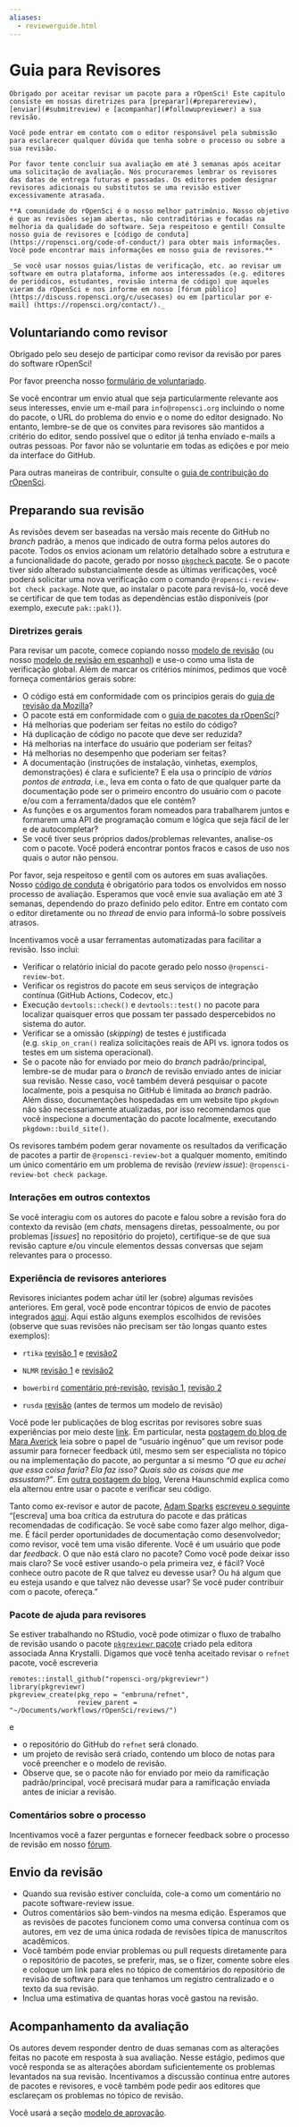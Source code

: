 ```yaml
---
aliases: 
  - reviewerguide.html
---
```


# Guia para Revisores {#reviewerguide}

```block
Obrigado por aceitar revisar um pacote para a rOpenSci! Este capítulo consiste em nossas diretrizes para [preparar](#preparereview), [enviar](#submitreview) e [acompanhar](#followupreviewer) a sua revisão.

Você pode entrar em contato com o editor responsável pela submissão para esclarecer qualquer dúvida que tenha sobre o processo ou sobre a sua revisão.

Por favor tente concluir sua avaliação em até 3 semanas após aceitar uma solicitação de avaliação. Nós procuraremos lembrar os revisores das datas de entrega futuras e passadas. Os editores podem designar revisores adicionais ou substitutos se uma revisão estiver excessivamente atrasada.

**A comunidade do rOpenSci é o nosso melhor patrimônio. Nosso objetivo é que as revisões sejam abertas, não contraditórias e focadas na melhoria da qualidade do software. Seja respeitoso e gentil! Consulte nosso guia de revisores e [código de conduta] (https://ropensci.org/code-of-conduct/) para obter mais informações. Você pode encontrar mais informações em nosso guia de revisores.**

_Se você usar nossos guias/listas de verificação, etc. ao revisar um software em outra plataforma, informe aos interessados (e.g. editores de periódicos, estudantes, revisão interna de código) que aqueles vieram da rOpenSci e nos informe em nosso [fórum público] (https://discuss.ropensci.org/c/usecases) ou em [particular por e-mail] (https://ropensci.org/contact/)._ 
```

## Voluntariando como revisor {#volunteering-as-a-reviewer}

Obrigado pelo seu desejo de participar como revisor da revisão por pares do software rOpenSci!

Por favor preencha nosso [formulário de voluntariado](https://ropensci.org/software-reviewer).

Se você encontrar um envio atual que seja particularmente relevante aos seus interesses, envie um e-mail para `info@ropensci.org` incluindo o nome do pacote, o URL do problema do envio e o nome do editor designado. No entanto, lembre-se de que os convites para revisores são mantidos a critério do editor, sendo possível que o editor já tenha enviado e-mails a outras pessoas. Por favor não se voluntarie em todas as edições e por meio da interface do GitHub.

Para outras maneiras de contribuir, consulte o [guia de contribuição do rOpenSci](https://contributing.ropensci.org/).

## Preparando sua revisão {#preparereview}

As revisões devem ser baseadas na versão mais recente do GitHub no _branch_ padrão, a menos que indicado de outra forma pelos autores do pacote. Todos os envios acionam um relatório detalhado sobre a estrutura e a funcionalidade do pacote, gerado por nosso [`pkgcheck` pacote](https://docs.ropensci.org/pkgcheck/). Se o pacote tiver sido alterado substancialmente desde as últimas verificações, você poderá solicitar uma nova verificação com o comando `@ropensci-review-bot check package`. Note que, ao instalar o pacote para revisá-lo, você deve se certificar de que tem todas as dependências estão disponíveis (por exemplo, execute `pak::pak()`).

### Diretrizes gerais {#general-guidelines}

Para revisar um pacote, comece copiando nosso [modelo de revisão](#reviewtemplate) (ou nosso [modelo de revisão em espanhol](#reviewtemplatees)) e use-o como uma lista de verificação global. Além de marcar os critérios mínimos, pedimos que você forneça comentários gerais sobre:

- O código está em conformidade com os princípios gerais do [guia de revisão da Mozilla](https://mozillascience.github.io/codeReview/review.html)?
- O pacote está em conformidade com o [guia de pacotes da rOpenSci](#building)?
- Há melhorias que poderiam ser feitas no estilo do código?
- Há duplicação de código no pacote que deve ser reduzida?
- Há melhorias na interface do usuário que poderiam ser feitas?
- Há melhorias no desempenho que poderiam ser feitas?
- A documentação (instruções de instalação, vinhetas,  exemplos, demonstrações) é clara e suficiente? E ela usa o princípio de *vários pontos de entrada*, i.e., leva em conta o fato de que qualquer parte da documentação pode ser o primeiro encontro do usuário com o pacote e/ou com a ferramenta/dados que ele contém?
- As funções e os argumentos foram nomeados para trabalharem juntos e formarem uma API de programação comum e lógica que seja fácil de ler e de autocompletar?
- Se você tiver seus próprios dados/problemas relevantes, analise-os com o pacote. Você poderá encontrar pontos fracos e casos de uso nos quais o autor não pensou.

Por favor, seja respeitoso e gentil com os autores em suas avaliações. Nosso [código de conduta](#code-of-conduct) é obrigatório para todos os envolvidos em nosso processo de avaliação. Esperamos que você envie sua avaliação em até 3 semanas, dependendo do prazo definido pelo editor. Entre em contato com o editor diretamente ou no _thread_ de envio para informá-lo sobre possíveis atrasos.

Incentivamos você a usar ferramentas automatizadas para facilitar a revisão. Isso inclui:

- Verificar o relatório inicial do pacote gerado pelo nosso `@ropensci-review-bot`.
- Verificar os registros do pacote em seus serviços de integração contínua (GitHub Actions, Codecov, etc.)
- Execução `devtools::check()` e `devtools::test()` no pacote para localizar quaisquer erros que possam ter passado despercebidos no sistema do autor.
- Verificar se a omissão (_skipping_) de testes é justificada (e.g. `skip_on_cran()` realiza solicitações reais de API vs. ignora todos os testes em um sistema operacional).
- Se o pacote não for enviado por meio do _branch_ padrão/principal, lembre-se de mudar para o _branch_ de revisão enviado antes de iniciar sua revisão. Nesse caso, você também deverá pesquisar o pacote localmente, pois a pesquisa no GitHub é limitada ao _branch_ padrão. Além disso, documentações hospedadas em um website tipo `pkgdown` não são necessariamente atualizadas, por isso recomendamos que você inspecione a documentação do pacote localmente, executando `pkgdown::build_site()`.

Os revisores também podem gerar novamente os resultados da verificação de pacotes a partir de `@ropensci-review-bot` a qualquer momento, emitindo um único comentário em um problema de revisão (_review issue_): `@ropensci-review-bot check package`.

### Interações em outros contextos {#off-thread-interactions}

Se você interagiu com os autores do pacote e falou sobre a revisão fora do contexto da revisão (em _chats_, mensagens diretas, pessoalmente, ou por problemas [_issues_] no repositório do projeto), certifique-se de que sua revisão capture e/ou vincule elementos dessas conversas que sejam relevantes para o processo.

### Experiência de revisores anteriores {#experience-from-past-reviewers}

Revisores iniciantes podem achar útil ler (sobre) algumas revisões anteriores. Em geral, você pode encontrar tópicos de envio de pacotes integrados [aqui](https://github.com/ropensci/software-review/issues?q=is%3Aissue+is%3Aclosed+label%3A6%2Fapproved). Aqui estão alguns exemplos escolhidos de revisões (observe que suas revisões não precisam ser tão longas quanto estes exemplos):

- `rtika` [revisão 1](https://github.com/ropensci/software-review/issues/191#issuecomment-367166658) e [revisão2](https://github.com/ropensci/software-review/issues/191#issuecomment-368254623)

- `NLMR` [revisão 1](https://github.com/ropensci/software-review/issues/188#issuecomment-368042693) e [revisão2](https://github.com/ropensci/software-review/issues/188#issuecomment-369310831)

- `bowerbird` [comentário pré-revisão](https://github.com/ropensci/software-review/issues/139#issuecomment-322713737), [revisão 1](https://github.com/ropensci/software-review/issues/139#issuecomment-342380870), [revisão 2](https://github.com/ropensci/software-review/issues/139#issuecomment-342724843)

- `rusda` [revisão](https://github.com/ropensci/software-review/issues/18#issuecomment-120445737) (antes de termos um modelo de revisão)

Você pode ler publicações de blog escritas por revisores sobre suas experiências por meio deste [link](https://ropensci.org/tags/reviewer/). Em particular, nesta [postagem do blog de Mara Averick](https://ropensci.org/blog/2017/08/22/first-package-review/) leia sobre o papel de "usuário ingênuo" que um revisor pode assumir para fornecer feedback útil, mesmo sem ser especialista no tópico ou na implementação do pacote, ao perguntar a si mesmo *"O que eu achei que essa coisa faria? Ela faz isso? Quais são as coisas que me assustam?"*. Em [outra postagem do blog](https://ropensci.org/blog/2017/09/08/first-review-experiences/), Verena Haunschmid explica como ela alternou entre usar o pacote e verificar seu código.

Tanto como ex-revisor e autor de pacote, [Adam Sparks](https://adamhsparks.netlify.app/) [escreveu o seguinte](https://twitter.com/adamhsparks/status/898132036451303425) "\[escreva\] uma boa crítica da estrutura do pacote e das práticas recomendadas de codificação. Se você sabe como fazer algo melhor, diga-me. É fácil perder oportunidades de documentação como desenvolvedor; como revisor, você tem uma visão diferente. Você é um usuário que pode dar _feedback_. O que não está claro no pacote? Como você pode deixar isso mais claro? Se você estiver usando-o pela primeira vez, é fácil? Você conhece outro pacote de R que talvez eu devesse usar? Ou há algum que eu esteja usando e que talvez não devesse usar? Se você puder contribuir com o pacote, ofereça."

### Pacote de ajuda para revisores {#helper-package-for-reviewers}

Se estiver trabalhando no RStudio, você pode otimizar o fluxo de trabalho de revisão usando o pacote [`pkgreviewr` pacote](https://github.com/ropensci-org/pkgreviewr) criado pela editora associada Anna Krystalli. Digamos que você tenha aceitado revisar o `refnet` pacote, você escreveria

```
remotes::install_github("ropensci-org/pkgreviewr")
library(pkgreviewr)
pkgreview_create(pkg_repo = "embruna/refnet", 
                 review_parent = "~/Documents/workflows/rOpenSci/reviews/")
```

e

- o repositório do GitHub do `refnet` será clonado.
- um projeto de revisão será criado, contendo um bloco de notas para você preencher e o modelo de revisão.
- Observe que, se o pacote não for enviado por meio da ramificação padrão/principal, você precisará mudar para a ramificação enviada antes de iniciar a revisão.

### Comentários sobre o processo {#feedback-on-the-process}

Incentivamos você a fazer perguntas e fornecer feedback sobre o processo de revisão em nosso [fórum](https://discuss.ropensci.org).

## Envio da revisão {#submitreview}

- Quando sua revisão estiver concluída, cole-a como um comentário no pacote software-review issue.
- Outros comentários são bem-vindos na mesma edição. Esperamos que as revisões de pacotes funcionem como uma conversa contínua com os autores, em vez de uma única rodada de revisões típica de manuscritos acadêmicos.
- Você também pode enviar problemas ou pull requests diretamente para o repositório de pacotes, se preferir, mas, se o fizer, comente sobre eles e coloque um link para eles no tópico de comentários do repositório de revisão de software para que tenhamos um registro centralizado e o texto da sua revisão.
- Inclua uma estimativa de quantas horas você gastou na revisão.

## Acompanhamento da avaliação {#followupreviewer}

Os autores devem responder dentro de duas semanas com as alterações feitas no pacote em resposta à sua avaliação.  Nesse estágio, pedimos que você responda se as alterações abordam suficientemente os problemas levantados na sua revisão. Incentivamos a discussão contínua entre autores de pacotes e revisores, e você também pode pedir aos editores que esclareçam os problemas no tópico de revisão.

Você usará a seção [modelo de aprovação](#approval2template).


